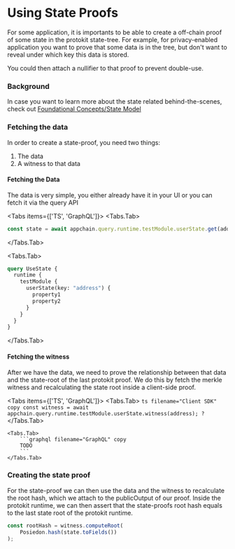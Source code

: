 
# Using State Proofs

For some application, it is importants to be able to create a off-chain proof of some state in the protokit state-tree.
For example, for privacy-enabled application you want to prove that some data is in the tree,
but don't want to reveal under which key this data is stored.

You could then attach a nullifier to that proof to prevent double-use.

### Background

In case you want to learn more about the state related behind-the-scenes, check out [Foundational Concepts/State Model](/docs/concepts/state-model)

### Fetching the data

In order to create a state-proof, you need two things:
1. The data
2. A witness to that data

#### Fetching the Data

The data is very simple, you either already have it in your UI or you can fetch it via the query API

<Tabs items={['TS', 'GraphQL']}>
<Tabs.Tab>
```ts filename="Client SDK" copy
const state = await appchain.query.runtime.testModule.userState.get(address);
```
</Tabs.Tab>

<Tabs.Tab>

```graphql filename="GraphQL" copy
query UseState {
  runtime {
    testModule {
      userState(key: "address") {
        property1
        property2
      }
    }
  }
}
```
</Tabs.Tab>
</Tabs>

#### Fetching the witness

After we have the data, we need to prove the relationship between that data and the state-root of the last protokit proof.
We do this by fetch the merkle witness and recalculating the state root inside a client-side proof.

<Tabs items={['TS', 'GraphQL']}>
    <Tabs.Tab>
        ```ts filename="Client SDK" copy
        const witness = await appchain.query.runtime.testModule.userState.witness(address); ?
        ```
    </Tabs.Tab>

    <Tabs.Tab>
        ```graphql filename="GraphQL" copy
        TODO
        ```
    </Tabs.Tab>
</Tabs>

### Creating the state proof

For the state-proof we can then use the data and the witness to recalculate the root hash, which we attach to the publicOutput of our proof.
Inside the protokit runtime, we can then assert that the state-proofs root hash equals to the last state root of the protokit runtime.

```ts
const rootHash = witness.computeRoot(
    Posiedon.hash(state.toFields())
);
```
